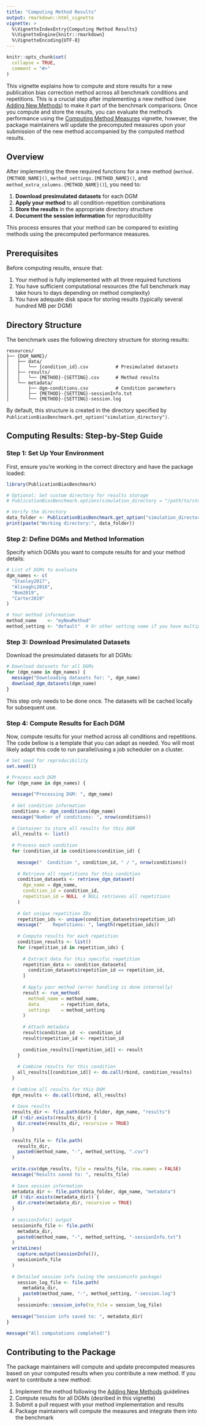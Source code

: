 ```yaml
---
title: "Computing Method Results"
output: rmarkdown::html_vignette
vignette: >
  %\VignetteIndexEntry{Computing Method Results}
  %\VignetteEngine{knitr::rmarkdown}
  %\VignetteEncoding{UTF-8}
---
```


```r
knitr::opts_chunk$set(
  collapse = TRUE,
  comment = "#>"
)
```

This vignette explains how to compute and store results for a new publication bias correction method across all benchmark conditions and repetitions.
This is a crucial step after implementing a new method (see [Adding New Methods](Adding_New_Methods.html)) to make it part of the benchmark comparisons.
Once you compute and store the results, you can evaluate the method's performance using the [Computing Method Measures](Computing_Method_Measures.html) vignette,
however, the package maintainers will update the precomputed measures upon your submission of the new method accompanied by the computed method results.

## Overview

After implementing the three required functions for a new method (`method.{METHOD_NAME}()`, `method_settings.{METHOD_NAME}()`, and `method_extra_columns.{METHOD_NAME}()`), you need to:

1. **Download presimulated datasets** for each DGM
2. **Apply your method** to all condition-repetition combinations
3. **Store the results** in the appropriate directory structure
4. **Document the session information** for reproducibility

This process ensures that your method can be compared to existing methods using the precomputed performance measures.

## Prerequisites

Before computing results, ensure that:

1. Your method is fully implemented with all three required functions
2. You have sufficient computational resources (the full benchmark may take hours to days depending on method complexity)
3. You have adequate disk space for storing results (typically several hundred MB per DGM)

## Directory Structure

The benchmark uses the following directory structure for storing results:

```
resources/
├── {DGM_NAME}/
│   ├── data/
│   │   └── {condition_id}.csv          # Presimulated datasets
│   ├── results/
│   │   └── {METHOD}-{SETTING}.csv      # Method results
│   └── metadata/
│       ├── dgm-conditions.csv          # Condition parameters
│       ├── {METHOD}-{SETTING}-sessionInfo.txt
│       └── {METHOD}-{SETTING}-session.log
```

By default, this structure is created in the directory specified by `PublicationBiasBenchmark.get_option("simulation_directory")`.

## Computing Results: Step-by-Step Guide

### Step 1: Set Up Your Environment

First, ensure you're working in the correct directory and have the package loaded:

```r
library(PublicationBiasBenchmark)

# Optional: Set custom directory for results storage
# PublicationBiasBenchmark.options(simulation_directory = "/path/to/storage")

# Verify the directory
data_folder <- PublicationBiasBenchmark.get_option("simulation_directory")
print(paste("Working directory:", data_folder))
```

### Step 2: Define DGMs and Method Information

Specify which DGMs you want to compute results for and your method details:

```r
# List of DGMs to evaluate
dgm_names <- c(
  "Stanley2017",
  "Alinaghi2018",
  "Bom2019",
  "Carter2019"
)

# Your method information
method_name    <- "myNewMethod"
method_setting <- "default"  # Or other setting name if you have multiple
```

### Step 3: Download Presimulated Datasets

Download the presimulated datasets for all DGMs:

```r
# Download datasets for all DGMs
for (dgm_name in dgm_names) {
  message("Downloading datasets for: ", dgm_name)
  download_dgm_datasets(dgm_name)
}
```

This step only needs to be done once. The datasets will be cached locally for subsequent use.

### Step 4: Compute Results for Each DGM

Now, compute results for your method across all conditions and repetitions.
The code bellow is a template that you can adapt as needed. 
You will most likely adapt this code to run parallel/using a job scheduler on a cluster. 

```r
# Set seed for reproducibility
set.seed(1)

# Process each DGM
for (dgm_name in dgm_names) {
  
  message("Processing DGM: ", dgm_name)
  
  # Get condition information
  conditions <- dgm_conditions(dgm_name)
  message("Number of conditions: ", nrow(conditions))
  
  # Container to store all results for this DGM
  all_results <- list()
  
  # Process each condition
  for (condition_id in conditions$condition_id) {
    
    message("  Condition ", condition_id, " / ", nrow(conditions))
    
    # Retrieve all repetitions for this condition
    condition_datasets <- retrieve_dgm_dataset(
      dgm_name = dgm_name,
      condition_id = condition_id,
      repetition_id = NULL  # NULL retrieves all repetitions
    )
    
    # Get unique repetition IDs
    repetition_ids <- unique(condition_datasets$repetition_id)
    message("    Repetitions: ", length(repetition_ids))
    
    # Compute results for each repetition
    condition_results <- list()
    for (repetition_id in repetition_ids) {
      
      # Extract data for this specific repetition
      repetition_data <- condition_datasets[
        condition_datasets$repetition_id == repetition_id, 
      ]
      
      # Apply your method (error handling is done internally)
      result <- run_method(
        method_name = method_name,
        data        = repetition_data,
        settings    = method_setting
      )
      
      # Attach metadata
      result$condition_id  <- condition_id
      result$repetition_id <- repetition_id
      
      condition_results[[repetition_id]] <- result
    }
    
    # Combine results for this condition
    all_results[[condition_id]] <- do.call(rbind, condition_results)
  }
  
  # Combine all results for this DGM
  dgm_results <- do.call(rbind, all_results)
  
  # Save results
  results_dir <- file.path(data_folder, dgm_name, "results")
  if (!dir.exists(results_dir)) {
    dir.create(results_dir, recursive = TRUE)
  }
  
  results_file <- file.path(
    results_dir, 
    paste0(method_name, "-", method_setting, ".csv")
  )
  
  write.csv(dgm_results, file = results_file, row.names = FALSE)
  message("Results saved to: ", results_file)
  
  # Save session information
  metadata_dir <- file.path(data_folder, dgm_name, "metadata")
  if (!dir.exists(metadata_dir)) {
    dir.create(metadata_dir, recursive = TRUE)
  }
  
  # sessionInfo() output
  sessioninfo_file <- file.path(
    metadata_dir,
    paste0(method_name, "-", method_setting, "-sessionInfo.txt")
  )
  writeLines(
    capture.output(sessionInfo()), 
    sessioninfo_file
  )
  
  # Detailed session info (using the sessioninfo package)
    session_log_file <- file.path(
      metadata_dir,
      paste0(method_name, "-", method_setting, "-session.log")
    )
    sessioninfo::session_info(to_file = session_log_file)
  
  message("Session info saved to: ", metadata_dir)
}

message("All computations completed!")
```

## Contributing to the Package

The package maintainers will compute and update precomputed measures based on your computed results when you contribute a new method. If you want to contribute a new method:

1. Implement the method following the [Adding New Methods](Adding_New_Methods.html) guidelines
2. Compute results for all DGMs (desribed in this vignette)
3. Submit a pull request with your method implementation and results
4. Package maintainers will compute the measures and integrate them into the benchmark
